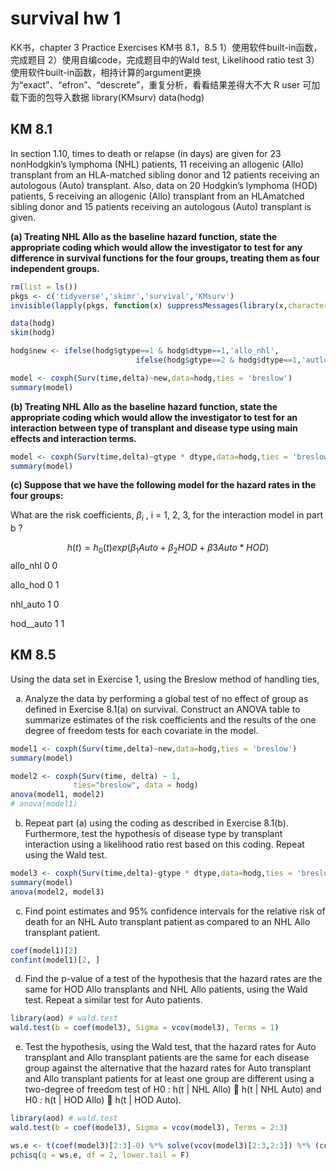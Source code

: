 # survival hw 1 {.unnumbered}

KK书，chapter 3 Practice Exercises KM书 8.1，8.5 1）使用软件built-in函数，完成题目 2）使用自编code，完成题目中的Wald test, Likelihood ratio test 3）使用软件built-in函数，相持计算的argument更换为“exact”、“efron”、“descrete”，重复分析，看看结果差得大不大 R user 可加载下面的包导入数据 library(KMsurv) data(hodg)

## KM 8.1

In section 1.10, times to death or relapse (in days) are given for 23 nonHodgkin’s lymphoma (NHL) patients, 11 receiving an allogenic (Allo) transplant from an HLA-matched sibling donor and 12 patients receiving an autologous (Auto) transplant. Also, data on 20 Hodgkin’s lymphoma (HOD) patients, 5 receiving an allogenic (Allo) transplant from an HLAmatched sibling donor and 15 patients receiving an autologous (Auto) transplant is given.

**(a) Treating NHL Allo as the baseline hazard function, state the appropriate coding which would allow the investigator to test for any difference in survival functions for the four groups, treating them as four independent groups.**

```r
rm(list = ls())
pkgs <- c('tidyverse','skimr','survival','KMsurv')
invisible(lapply(pkgs, function(x) suppressMessages(library(x,character.only = TRUE)) ))

data(hodg)
skim(hodg)

hodg$new <- ifelse(hodg$gtype==1 & hodg$dtype==1,'allo_nhl',
                            ifelse(hodg$gtype==2 & hodg$dtype==1,'autlo_nhl',ifelse(hodg$gtype==1 & hodg$dtype==2,'allo_hod','auto_hod'))) %>% factor() %>% relevel(.,ref = "allo_nhl")

model <- coxph(Surv(time,delta)~new,data=hodg,ties = 'breslow')
summary(model)
```

**(b) Treating NHL Allo as the baseline hazard function, state the appropriate coding which would allow the investigator to test for an interaction between type of transplant and disease type using main effects and interaction terms.**

```r
model <- coxph(Surv(time,delta)~gtype * dtype,data=hodg,ties = 'breslow')
summary(model)

```


**(c) Suppose that we have the following model for the hazard rates in the four groups:**

```{=tex}
\begin{align}
h(t|NHL Allo) &= h_0(t) \\
h(t|HOD Allo) &= h_0(t)exp(2) \\
h(t|NHL Auto) &= h_0(t)exp(1.5) \\
h(t|HOD Auto) &= h_0(t)exp(0.5) \\
\end{align}
```
What are the risk coefficients, $\beta_i$ , i = 1, 2, 3, for the interaction model in part b ?


$$
h(t)=h_0(t)exp(\beta_1Auto + \beta_2 HOD + \beta3 Auto*HOD)
$$
allo_nhl 0 0 

allo_hod 0 1 

nhl_auto 1 0

hod__auto 1 1

\begin{align}
\beta_1 & = 1.5 \\
\beta_2 &= 2 \\
\beta_1 + beta_2 +\beta_3 &= 0.5 \\
\beta_3 &= 0.5-1.5-2 =-3
\end{align}



## KM 8.5


Using the data set in Exercise 1, using the Breslow method of handling ties,  

(a) Analyze the data by performing a global test of no effect of group as defined in Exercise 8.1(a) on survival. Construct an ANOVA table to summarize estimates of the risk coefficients and the results of the one degree of freedom tests for each covariate in the model. 

```r
model1 <- coxph(Surv(time,delta)~new,data=hodg,ties = 'breslow')
summary(model)

model2 <- coxph(Surv(time, delta) ~ 1, 
              ties="breslow", data = hodg)
anova(model1, model2)
# anova(model1)

```



(b) Repeat part (a) using the coding as described in Exercise 8.1(b). Furthermore, test the hypothesis of disease type by transplant interaction using a likelihood ratio rest based on this coding. Repeat using the Wald test.

```r
model3 <- coxph(Surv(time,delta)~gtype * dtype,data=hodg,ties = 'breslow')
summary(model)
anova(model2, model3)

```


(c) Find point estimates and 95% confidence intervals for the relative risk of death for an NHL Auto transplant patient as compared to an NHL Allo transplant patient.  

```r
coef(model1)[2]
confint(model1)[2, ]

```


(d) Find the p-value of a test of the hypothesis that the hazard rates are the same for HOD Allo transplants and NHL Allo patients, using the Wald test. Repeat a similar test for Auto patients. 

```r
library(aod) # wald.test
wald.test(b = coef(model3), Sigma = vcov(model3), Terms = 1)

```


(e) Test the hypothesis, using the Wald test, that the hazard rates for Auto transplant and Allo transplant patients are the same for each disease group against the alternative that the hazard rates for Auto transplant and Allo transplant patients for at least one group are different using a two-degree of freedom test of H0 : h(t | NHL Allo)  h(t | NHL Auto) and H0 : h(t | HOD Allo)  h(t | HOD Auto).


```r
library(aod) # wald.test
wald.test(b = coef(model3), Sigma = vcov(model3), Terms = 2:3)

ws.e <- t(coef(model3)[2:3]-0) %*% solve(vcov(model3)[2:3,2:3]) %*% (coef(model3)[2:3]-0)
pchisq(q = ws.e, df = 2, lower.tail = F)

```























